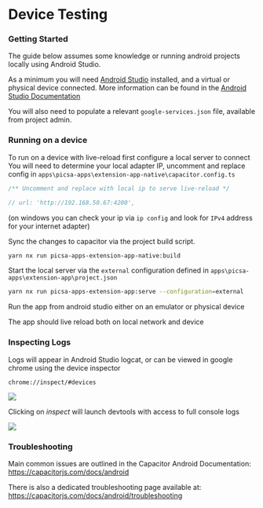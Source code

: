 # Device Testing

### Getting Started

The guide below assumes some knowledge or running android projects locally using Android Studio.

As a minimum you will need [Android Studio](https://developer.android.com/studio) installed, and a virtual or physical device connected.
More information can be found in the [Android Studio Documentation](https://developer.android.com/studio/run)

You will also need to populate a relevant `google-services.json` file, available from project admin.

### Running on a device

To run on a device with live-reload first configure a local server to connect
You will need to determine your local adapter IP, uncomment and replace config in
`apps\picsa-apps\extension-app-native\capacitor.config.ts`

```ts
/** Uncomment and replace with local ip to serve live-reload */

// url: 'http://192.168.50.67:4200',
```

(on windows you can check your ip via `ip config` and look for `IPv4` address for your internet adapter)

Sync the changes to capacitor via the project build script.

```sh
yarn nx run picsa-apps-extension-app-native:build
```

Start the local server via the `external` configuration defined in `apps\picsa-apps\extension-app\project.json`

```sh
yarn nx run picsa-apps-extension-app:serve --configuration=external
```

Run the app from android studio either on an emulator or physical device

The app should live reload both on local network and device

### Inspecting Logs

Logs will appear in Android Studio logcat, or can be viewed in google chrome using the device inspector

`chrome://inspect/#devices`

![](./images/chrome-device-inspector.png)

Clicking on _inspect_ will launch devtools with access to full console logs

![](./images/chrome-device-inspector-2.png)

### Troubleshooting

Main common issues are outlined in the Capacitor Android Documentation:
https://capacitorjs.com/docs/android

There is also a dedicated troubleshooting page available at:
https://capacitorjs.com/docs/android/troubleshooting
